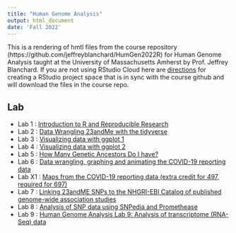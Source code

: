 ```yaml
---
title: "Human Genome Analysis"
output: html_document
date: 'Fall 2022'
---
```


This is a rendering of hmtl files from the course repository  (https://github.com/jeffreyblanchard/HumGen2022R) for Human Genome Analysis taught at the University of Massachusetts Amherst by Prof. Jeffrey Blanchard.  If you are not using RStudio Cloud here are [directions](HumGen_github.html) for creating a RStudio project space that is in sync with the course github and will download the files in the course repo.

## Lab

* Lab 1 : [Introduction to R and Reproducible Research](HumGen_Lab1_intro.html)
* Lab 2 : [Data Wrangling 23andMe with the tidyverse](HumGen_Lab2_datawrangle.html)
* Lab 3 : [Visualizing data with ggplot 1](HumGen_Lab3_datavis.html)
* Lab 4 : [Visualizing data with ggplot 2](HumGen_Lab4_pub_graphics.html)
* Lab 5 : [How Many Genetic Ancestors Do I have?](HumGen_Lab5_genetic_ancestors.html)
* Lab 6 : [Data wrangling, graphing and animating the COVID-19 reporting data](HumGen_Lab6_covid.html)
* Lab X1 : [Maps from the COVID-19 reporting data (extra credit for 497, required for 697)](HumGen_LabX1_maps.html)
* Lab 7 : [Linking 23andME SNPs to the NHGRI-EBI Catalog of published genome-wide association studies](HumGen_Lab7_gwascat.html)
* Lab 8 : [Analysis of SNP data using SNPedia and Promethease](HumGen_Lab8_promethease.html)
* Lab 9 : [Human Genome Analysis Lab 9: Analysis of transcriptome (RNA-Seq) data](HumGen_Lab9_rnaseq.html)
